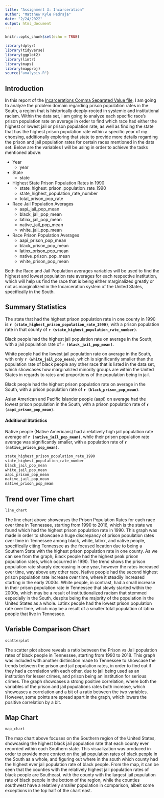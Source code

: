 ```yaml
---
title: "Assignment 3: Incarceration"
author: "Matthew Kyle Pedraja"
date: "2/24/2022"
output: html_document
---
```


```r
knitr::opts_chunk$set(echo = TRUE)
```
```r
library(dplyr)
library(tidyverse)
library(ggplot2)
library(lintr)
library(maps)
library(mapproj)
source("analysis.R")
```
## Introduction

In this report of the [Incarcerations Comma Separated Value file](https://raw.githubusercontent.com/vera-institute/incarceration-trends/master/incarceration_trends.csv), I am going to analyze the problem domain regarding prison population rates in the South, a region that is historically deeply-rooted in systemic and institutional racism. Within the data set, I am going to analyze each specific race's prison population rate on average in order to find which race had either the highest or lowest jail or prison population rate, as well as finding the state that has the highest prison population rate within a specific year of my choosing, additionally exploring that state to provide more details regarding the prison and jail population rates for certain races mentioned in the data set. Below are the variables I will be using in order to achieve the tasks mentioned above: 

* Year
  * year

* State
  * state

* Highest State Prison Population Rates in 1990
  * state_highest_prison_population_rate_1990
  * state_highest_population_rate_number
  * total_prison_pop_rate

* Race Jail Population Averages
  * aapi_jail_pop_mean
  * black_jail_pop_mean
  * latinx_jail_pop_mean
  * native_jail_pop_mean
  * white_jail_pop_mean

* Race Prison Population Averages
  * aapi_prison_pop_mean
  * black_prison_pop_mean
  * latinx_prison_pop_mean
  * native_prison_pop_mean
  * white_prison_pop_mean

Both the Race and Jail Population averages variables will be used to find the highest and lowest population rate averages for each respective institution, which will help us find the race that is being either marginalized greatly or not as marginalized in the Incarceration system of the United States, specifically in the South.

## Summary Statistics

The state that had the highest prison population rate in one county in 1990 is **`r (state_highest_prison_population_rate_1990)`**, with a prison population rate in that county of **`r (state_highest_population_rate_number)`**.

Black people had the highest jail population rate on average in the South, with a jail population rate of **`r (black_jail_pop_mean)`**. 

White people had the lowest jail population rate on average in the South, with only **`r (white_jail_pop_mean)`**, which is significantly smaller than the population rate of black people any other race that is listed in the data set, which showcases how marginalized minority groups are within the United States in regards to rates and proportions of the population being in jail.

Black people had the highest prison population rate on average in the South, with a prison population rate of **`r (black_prison_pop_mean)`**. 

Asian American and Pacific Islander people (aapi) on average had the lowest prison population in the South, with a prison population rate of **`r (aapi_prison_pop_mean)`**.

#### Additional Statistics
Native people (Native Americans) had a relatively high jail population rate average of **`r (native_jail_pop_mean)`**, while their prison population rate average was significantly smaller, with a population rate of **`r (native_prison_pop_mean)`**.
```r
state_highest_prison_population_rate_1990
state_highest_population_rate_number
black_jail_pop_mean
white_jail_pop_mean
aapi_prison_pop_mean
native_jail_pop_mean
native_prison_pop_mean
```

## Trend over Time chart
```r
line_chart
```

The line chart above showcases the Prison Population Rates for each race over time in Tennessee, starting from 1990 to 2016, which is the state we found which had the highest prison population rate in 1990. This graph was made in order to showcase a huge discrepancy of prison population rates over time in Tennessee among black, white, latinx, and native people, specifically citing Tennessee as the focused location due to being a Southern State with the highest prison population rate in one county. As we can see from the graph, Black people had the highest peak prison population rates, which occurred in 1990. The trend shows the prison population rate sharply decreasing in one year, however the rates increased over time, way above any other race. Native people had the second highest prison population rate increase over time, where it steadily increased starting in the early 2000s. White people, in contrast, had a small increase in their prison population rate in Tennessee that slowly started within the 2000s, which may be a result of institutionalized racism that stemmed especially in the South, despite being the majority of the population in the United States as a whole. Latinx people had the lowest prison population rate over time, which may be a result of a smaller total population of latinx people that live in Tennessee.

## Variable Comparison Chart
```r
scatterplot
```

The scatter plot above reveals a ratio between the Prison vs Jail population rates of black people in Tennessee, starting from 1990 to 2018. This graph was included with another distinction made to Tennessee to showcase the trends between the prison and jail population rates, in order to find out if they had a correlation with each other, due to jail being used as an institution for lesser crimes, and prison being an institution for serious crimes. The graph showcases a strong positive correlation, where both the variables of the prison and jail populations rates both increase, which showcases a correlation and a bit of a ratio between the two variables. However, some points are spread apart in the graph, which lowers the positive correlation by a bit.

## Map Chart
```r
map_chart
```

The map chart above focuses on the Southern region of the United States, showcasing the highest black jail population rate that each county ever recorded within each Southern state. This visualization was produced in order to provide more context on the jail population rates of black people in the South as a whole, and figuring out where in the south which county had the highest ever jail population rate of black people. From the map, it can be seen that the counties with the relatively highest jail population rates of black people are Southeast, with the county with the largest jail population rate of black people in the bottom of the region, while the counties southwest have a relatively smaller population in comparison, albeit some exceptions in the top half of the chart east.




